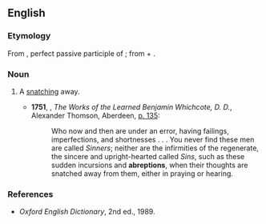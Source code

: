 ==English==

===Etymology===
From {{etyl|la|en}} {{m|la|abreptus}}, perfect passive participle of {{m|la|abripiō||snatch away}}; from {{m|la|ab||away}} + {{m|la|rapiō||snatch}}.

===Noun===
{{en-noun}}

# {{label|en|obsolete}} A [[snatching]] away.
#* '''1751''', {{w|Benjamin Whichcote}}, ''The Works of the Learned Benjamin Whichcote, D. D.'', Alexander Thomson, Aberdeen, [http://books.google.ca/books?id=yi4HAAAAQAAJ&printsec=titlepage#PPA135,M1 p. 135]:
#*: Who now and then are under an error, having failings, imperfections, and shortnesses . . . You never find these men are called ''Sinners''; neither are the infirmities of the regenerate, the sincere and upright-hearted called ''Sins'', such as these sudden incursions and '''abreptions''', when their thoughts are snatched away from them, either in praying or hearing.

===References===
* ''Oxford English Dictionary'', 2nd ed., 1989.